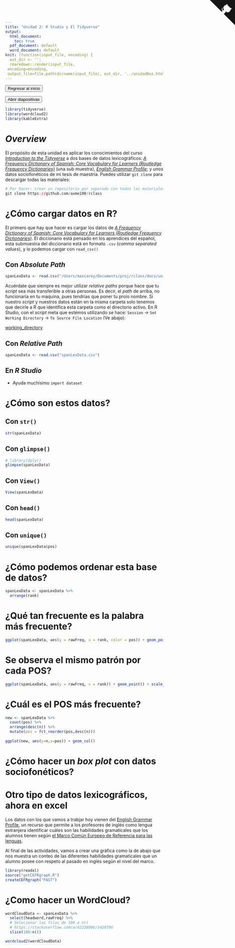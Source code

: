 ```yaml
---
title: "Unidad 2: R Studio y El Tidyverse"
output:
  html_document:
    toc: true
  pdf_document: default
  word_document: default
knit: (function(input_file, encoding) {
  out_dir <- '';
  rmarkdown::render(input_file,
 encoding=encoding,
 output_file=file.path(dirname(input_file), out_dir, '../unidadDos.html'))})
---
```


<a href="index.html">
<button type="button" class="btn btn-primary">Regresar al inicio</button>
</a>

<a href="unidadDos/unidadDosPrez.html" target="_blank">
<button type="button" class="btn btn-primary">Abrir diapositivas</button>
</a>

<a href="https://github.com/axme100/rclass" class="github-corner" aria-label="View source on GitHub"><svg width="80" height="80" viewBox="0 0 250 250" style="fill:#151513; color:#fff; position: absolute; top: 0; border: 0; right: 0;" aria-hidden="true"><path d="M0,0 L115,115 L130,115 L142,142 L250,250 L250,0 Z"></path><path d="M128.3,109.0 C113.8,99.7 119.0,89.6 119.0,89.6 C122.0,82.7 120.5,78.6 120.5,78.6 C119.2,72.0 123.4,76.3 123.4,76.3 C127.3,80.9 125.5,87.3 125.5,87.3 C122.9,97.6 130.6,101.9 134.4,103.2" fill="currentColor" style="transform-origin: 130px 106px;" class="octo-arm"></path><path d="M115.0,115.0 C114.9,115.1 118.7,116.5 119.8,115.4 L133.7,101.6 C136.9,99.2 139.9,98.4 142.2,98.6 C133.8,88.0 127.5,74.4 143.8,58.0 C148.5,53.4 154.0,51.2 159.7,51.0 C160.3,49.4 163.2,43.6 171.4,40.1 C171.4,40.1 176.1,42.5 178.8,56.2 C183.1,58.6 187.2,61.8 190.9,65.4 C194.5,69.0 197.7,73.2 200.1,77.6 C213.8,80.2 216.3,84.9 216.3,84.9 C212.7,93.1 206.9,96.0 205.4,96.6 C205.1,102.4 203.0,107.8 198.3,112.5 C181.9,128.9 168.3,122.5 157.7,114.1 C157.9,116.9 156.7,120.9 152.7,124.9 L141.0,136.5 C139.8,137.7 141.6,141.9 141.8,141.8 Z" fill="currentColor" class="octo-body"></path></svg></a><style>.github-corner:hover .octo-arm{animation:octocat-wave 560ms ease-in-out}@keyframes octocat-wave{0%,100%{transform:rotate(0)}20%,60%{transform:rotate(-25deg)}40%,80%{transform:rotate(10deg)}}@media (max-width:500px){.github-corner:hover .octo-arm{animation:none}.github-corner .octo-arm{animation:octocat-wave 560ms ease-in-out}}</style>


<style>
 /* Customize the label (the container) */
.container {
  display: block;
  position: relative;
  padding-left: 35px;
  margin-bottom: 12px;
  cursor: pointer;
  font-size: 18px;
  font-weight: normal;
  -webkit-user-select: none;
  -moz-user-select: none;
  -ms-user-select: none;
  user-select: none;
}

/* Hide the browser's default checkbox */
.container input {
  position: absolute;
  opacity: 0;
  cursor: pointer;
  height: 0;
  width: 0;
}

/* Create a custom checkbox */
.checkmark {
  position: absolute;
  top: 0;
  left: 0;
  height: 25px;
  width: 25px;
  background-color: #eee;
}

/* On mouse-over, add a grey background color */
.container:hover input ~ .checkmark {
  background-color: #ccc;
}

/* When the checkbox is checked, add a blue background */
.container input:checked ~ .checkmark {
  background-color: #2196F3;
}

/* Create the checkmark/indicator (hidden when not checked) */
.checkmark:after {
  content: "";
  position: absolute;
  display: none;
}

/* Show the checkmark when checked */
.container input:checked ~ .checkmark:after {
  display: block;
}

/* Style the checkmark/indicator */
.container .checkmark:after {
  left: 9px;
  top: 5px;
  width: 5px;
  height: 10px;
  border: solid white;
  border-width: 0 3px 3px 0;
  -webkit-transform: rotate(45deg);
  -ms-transform: rotate(45deg);
  transform: rotate(45deg);
} 
</style>


<script>
   $(document).ready(function() {
     $head = $('#header');
     $head.prepend('<img src=\"http://www.posgrado.unam.mx/linguistica/img/cabecera.png\" style=\"float: right;\"/>')
   });
</script>

```r
library(tidyverse)
library(wordcloud2)
library(kableExtra)
```

# *Overview*
El propósito de esta unidad es aplicar los conocimientos del curso [*Introduction to the Tidyverse*](https://www.datacamp.com/courses/introduction-to-the-tidyverse) a dos bases de datos lexicográficos: [*A Frequency Dictionary of Spanish: Core Vocabulary for Learners (Routledge Frequency Dictionaries)*](https://www.amazon.com/Frequency-Dictionary-Spanish-Vocabulary-Dictionaries/dp/0415334292) (una sub muestra), [*English Grammar Profile*](https://www.englishprofile.org/english-grammar-profile?); y unos datos sociofonéticos de mi tesis de maestría. Puedes utilizar `git clone` para descargar todas las materiales:

```r
# Por hacer: crear un repositorio por separado con todas las materiales de esta unidad o configurar la descarga de un subdirectorio
git clone https://github.com/axme100/rclass
```


# ¿Cómo cargar datos en R?
El primero que hay que hacer es cargar los datos de [*A Frequency Dictionary of Spanish: Core Vocabulary for Learners (Routledge Frequency Dictionaries)*](https://www.amazon.com/Frequency-Dictionary-Spanish-Vocabulary-Dictionaries/dp/0415334292). El diccionario está pensado en los aprendices del español, esta submuestra del diccionario está en formato `.csv` (*comma separated values*), y lo podemos cargar con `read_csv()`

## Con *Absolute Path*
```r
spanLexData <- read.csv("/Users/maxcarey/Documents/proj/rclass/docs/unidadDos/spanLexData.csv")
```

Acuérdate que siempre es mejor utilizar *relative paths* porque hace que tu *script* sea más transferible a otras personas. Es decir, el *path* de arriba, no funcionaría en tu maquina, pues tendrías que poner tu proio nombre. Si nuestro *script* y nuestros datos están en la misma carpeta solo tenemos que decirle a R que identifica esta carpeta como el directorio activo. En R Studio, con el *script* meta que estémos utilizando se hace: `Session` -> `Set Working Directory` -> `To Source File Location` (Ve abajo):

[working_directory](set_wd.png)

## Con *Relative Path*
```r
spanLexData <- read.csv("spanLexData.csv")
```

## En *R Studio*
- Ayuda muchísimo `import dataset`

# ¿Cómo son estos datos?

## Con `str()`
```r
str(spanLexData)
```

## Con `glimpse()`
```r
# library(dplyr)
glimpse(spanLexData)
```

## Con `View()`
```r
View(spanLexData)
```

## Con `head()`
```r
head(spanLexData)
```

## Con `unique()`
```r
unique(spanLexData$pos)
```

# ¿Cómo podemos ordenar esta base de datos?
```r
spanLexData <- spanLexData %>%
  arrange(rank)
```

# ¿Qué tan frecuente es la palabra más frecuente?
```r
ggplot(spanLexData, aes(y = rawFreq, x = rank, color = pos)) + geom_point() + scale_y_log10()
```

# Se observa el mismo patrón por cada POS?
```r
ggplot(spanLexData, aes(y = rawFreq, x = rank)) + geom_point() + scale_y_log10() + facet_wrap(~pos)
```

# ¿Cuál es el POS más frecuente?
```r
new <- spanLexData %>%
  count(pos) %>%
  arrange(desc(n)) %>%
  mutate(pos = fct_reorder(pos,desc(n)))
  
ggplot(new, aes(y=n,x=pos)) + geom_col()
```

# ¿Cómo hacer un *box plot* con datos sociofonéticos?

# Otro tipo de datos lexicográficos, ahora en excel

Los datos con los que vamos a trabjar hoy vienen del <a href="http://www.englishprofile.org/">English Grammar Profile</a>, un recurso que permite a los profesores de inglés como lengua extranjera identificar cuáles son las habilidades gramaticales que los alumnos tienen según <a href="https://es.wikipedia.org/wiki/Marco_Com%C3%BAn_Europeo_de_Referencia_para_las_lenguas" target=blank>el Marco Común Europeo de Referencia para las lenguas</a>.

Al final de las actividades, vamos a crear una gráfica como la de abajo que nos muestra un conteo de las diferentes habilidades gramaticales que un alumno posee con respeto al pasado en inglés según el nivel del marco.
```r
library(readxl)
source("getCEFRgraph.R")
createCEFRgraph("PAST")
```


# ¿Como hacer un WordCloud?
```r
wordCloudData <- spanLexData %>%
  select(headword,rawFreq) %>%
  # Selecionar las filas de 100 a n()
  # https://stackoverflow.com/a/42238006/5420796
  slice(100:n())

wordcloud2(wordCloudData)
```